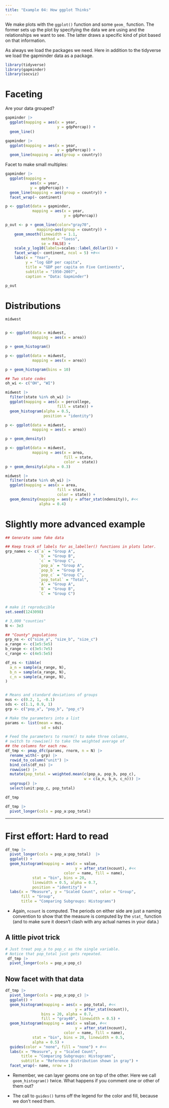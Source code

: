 ```yaml
---
title: "Example 04: How ggplot Thinks"
---
```



We make plots with the `ggplot()` function and some `geom_` function. The former sets up the plot by specifying the data we are using and the relationships we want to see. The latter draws a specific kind of plot based on that information. 

As always we load the packages we need. Here in addition to the tidyverse we load the gapminder data as a package.

```r
library(tidyverse)
library(gapminder)
library(socviz)
```


# Faceting

Are your data grouped?

```r
gapminder |> 
  ggplot(mapping = aes(x = year,
                       y = gdpPercap)) + 
  geom_line()        
```


```r

gapminder |> 
  ggplot(mapping = aes(x = year,
                       y = gdpPercap)) + 
  geom_line(mapping = aes(group = country))        
```

Facet to make small multiples:

```r
gapminder |> 
  ggplot(mapping = 
           aes(x = year,
           y = gdpPercap)) + 
  geom_line(mapping = aes(group = country)) + 
  facet_wrap(~ continent)
```

```r
p <- ggplot(data = gapminder,
            mapping = aes(x = year,
                          y = gdpPercap))

p_out <- p + geom_line(color="gray70", 
              mapping=aes(group = country)) +
    geom_smooth(linewidth = 1.1,
                method = "loess",
                se = FALSE) +
    scale_y_log10(labels=scales::label_dollar()) +
    facet_wrap(~ continent, ncol = 5) +#<<
    labs(x = "Year",
         y = "log GDP per capita",
         title = "GDP per capita on Five Continents",
         subtitle = "1950-2007",
         caption = "Data: Gapminder")    

p_out

```


# Distributions

```r
midwest


p <- ggplot(data = midwest, 
            mapping = aes(x = area))

p + geom_histogram()


```


```r
p <- ggplot(data = midwest, 
            mapping = aes(x = area))

p + geom_histogram(bins = 10)

```


```r
## Two state codes
oh_wi <- c("OH", "WI")

midwest |> 
  filter(state %in% oh_wi) |> 
  ggplot(mapping = aes(x = percollege, 
                       fill = state)) + 
  geom_histogram(alpha = 0.5, 
                 position = "identity")


```


```r
p <- ggplot(data = midwest, 
            mapping = aes(x = area))

p + geom_density()

```


```r
p <- ggplot(data = midwest,
            mapping = aes(x = area, 
                          fill = state, 
                          color = state))
p + geom_density(alpha = 0.3)

```


```r
midwest |>
  filter(state %in% oh_wi) |> 
  ggplot(mapping = aes(x = area,
                       fill = state, 
                       color = state)) + 
  geom_density(mapping = aes(y = after_stat(ndensity)), #<<
               alpha = 0.4)


```



# Slightly more advanced example

```r
## Generate some fake data

## Keep track of labels for as_labeller() functions in plots later.
grp_names <- c(`a` = "Group A",
               `b` = "Group B",
               `c` = "Group C",
               `pop_a` = "Group A",
               `pop_b` = "Group B",  
               `pop_c` = "Group C",  
               `pop_total` = "Total",                 
               `A` = "Group A", 
               `B` = "Group B", 
               `C` = "Group C")


# make it reproducible
set.seed(1243098)

# 3,000 "counties"
N <- 3e3

## "County" populations
grp_ns <- c("size_a", "size_b", "size_c")
a_range <- c(1e5:5e5)
b_range <- c(3e5:7e5)
c_range <- c(4e5:5e5)

df_ns <- tibble(
  a_n = sample(a_range, N),
  b_n = sample(a_range, N),
  c_n = sample(a_range, N),
)


# Means and standard deviations of groups
mus <- c(0.2, 1, -0.1)
sds <- c(1.1, 0.9, 1)
grp <- c("pop_a", "pop_b", "pop_c")

# Make the parameters into a list
params <- list(mean = mus, 
                sd = sds)

# Feed the parameters to rnorm() to make three columns, 
# switch to rowwise() to take the weighted average of 
## the columns for each row.
df_tmp <- pmap_dfc(params, rnorm, n = N) |>  
  rename_with(~ grp) |> 
  rowid_to_column("unit") |> 
  bind_cols(df_ns) |> 
  rowwise() |>  
  mutate(pop_total = weighted.mean(c(pop_a, pop_b, pop_c), 
                                   w = c(a_n, b_n, c_n))) |>  
  ungroup() |> 
  select(unit:pop_c, pop_total)

df_tmp
```



```r
df_tmp |>   
  pivot_longer(cols = pop_a:pop_total)

```

---

# First effort: Hard to read

```r
df_tmp |> 
  pivot_longer(cols = pop_a:pop_total)  |> 
  ggplot() + 
  geom_histogram(mapping = aes(x = value, 
                               y = after_stat(ncount), #<<
                          color = name, fill = name), 
            stat = "bin", bins = 20, 
            linewidth = 0.5, alpha = 0.7,
            position = "identity") + 
  labs(x = "Measure", y = "Scaled Count", color = "Group", 
       fill = "Group",
       title = "Comparing Subgroups: Histograms")
```

- Again, `ncount` is computed. The periods on either side are just a naming convention to show that the measure is computed by the `stat_` function (and to make sure it doesn't clash with any actual names in your data.)


## A little pivot trick


```r
# Just treat pop_a to pop_c as the single variable.
# Notice that pop_total just gets repeated.
 df_tmp |>
  pivot_longer(cols = pop_a:pop_c)
```


## Now facet with that data

```r
df_tmp |>
  pivot_longer(cols = pop_a:pop_c) |>
  ggplot() + 
  geom_histogram(mapping = aes(x = pop_total, #<<
                               y = after_stat(ncount)), 
                bins = 20, alpha = 0.7,
                fill = "gray40", linewidth = 0.5) + 
  geom_histogram(mapping = aes(x = value, #<<
                               y = after_stat(ncount), 
                          color = name, fill = name), 
            stat = "bin", bins = 20, linewidth = 0.5,
            alpha = 0.5) + 
  guides(color = "none", fill = "none") + #<<
  labs(x = "Measure", y = "Scaled Count", 
       title = "Comparing Subgroups: Histograms", 
       subtitle = "Reference distribution shown in gray") + 
  facet_wrap(~ name, nrow = 1) 
```

- Remember, we can layer geoms one on top of the other. Here we call `geom_histogram()` twice. What happens if you comment one or other of them out?

- The call to `guides()` turns off the legend for the color and fill, because we don't need them. 








